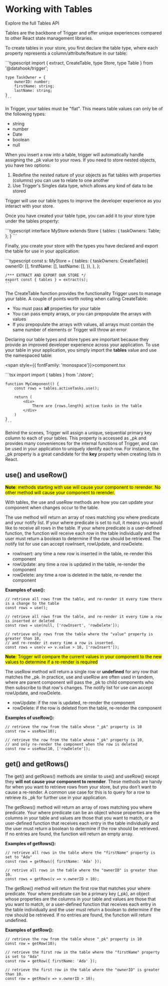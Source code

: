 
# Working with Tables

<Link to="/api#tables">Explore the full Tables API</Link>

Tables are the backbone of Trigger and offer unique experiences compared to other React state management libraries.

To create tables in your store, you first declare the table type, where each property represents a column/attribute/feature in our table:

<div className={codeWrapper}>
    ```typescript
    import { extract, CreateTable, type Store, type Table } from '@datahook/trigger';

    type TaskOwner = {
        ownerID: number;
        firstName: string;
        lastName: string;
    }
    ```
</div>


In Trigger, your tables must be "flat". This means table values can only be of the following types:

* string
* number
* Date
* boolean
* null

When you insert a row into a table, trigger will automatically handle assigning the <span class="inline-code">\_pk</span>  value to your rows. If you need to store nested objects, you have two options:

1. Redefine the nested nature of your objects as flat tables with properties (columns) you can use to relate to one another
2. Use Trigger's <span class="inline-code">Singles</span> data type, which allows any kind of data to be stored

Trigger will use our table types to improve the developer experience as you interact with your store.

Once you have created your table type, you can add it to your store type under the <span class="inline-code">tables</span> property:

<div className={codeWrapper}>
    ```typescript
    interface MyStore extends Store {
        tables: {
            taskOwners: Table<TaskOwner>;
        };
    }
    ```
</div>

Finally, you create your store with the types you have declared and export the table for use in your application:

<div className={codeWrapper}>
    ```typescript
    const s: MyStore = {
        tables: {
            taskOwners: CreateTable<TaskOwner>({ ownerID: [], firstName: [], lastName: [], }),
        },
    };

    /*** EXTRACT AND EXPORT OUR STORE */
    export const { tables } = extract(s);
    ```
</div>

The <span class="inline-code">CreateTable</span> function provides the functionality Trigger uses to manage your table. A couple of points worth noting when calling <span class="inline-code">CreateTable</span>:

* You must pass **all** properties for your table
* You can pass empty arrays, or you can prepopulate the arrays with values
* If you prepopulate the arrays with values, all arrays must contain the same number of elements or Trigger will throw an error

Declaring our table types and store types are important because they provide an improved developer experience across your application. To use your table in your application, 
you simply import the **tables** value and use the namespaced table:

<span style={{ fontFamily: 'monospace'}}>component.tsx</span>

<div className={codeWrapper}>
    ```tsx
    import import { tables } from './store';

    function MyComponent() {
        const rows = tables.activeTasks.use();

        return (
            <div>
                There are {rows.length} active tasks in the table
            </div>
        )
    }
    ```
</div>

Behind the scenes, Trigger will assign a unique, sequential primary key column to each of your tables. This property is accessed as <span class="inline-code">\_pk</span> and provides many conveniences for the internal functions of Trigger, and can
be used in your application to uniquely identify each row. For instance, the <span class="inline-code">\_pk</span> property is a great candidate for the **key** property when creating lists in React.

## <span class="inline-code">use()</span> and <span class="inline-code">useRow()</span>

<mark>**Note**: methods starting with <span class="inline-code">use</span> will cause your component to rerender. No other method will cause your component to rerender.</mark>

With tables, the <span class="inline-code">use</span> and <span class="inline-code">useRow</span> methods are how you can update your component when changes occur to the table.

The <span class="inline-code">use</span> method will return an array of rows matching you <span class="inline-code">where</span> predicate and your <span class="inline-code">notify</span> list. If your <span class="inline-code">where</span> predicate is set to <span class="inline-code">null</span>, it means you would like to receive all rows in the table. If your <span class="inline-code">where</span> predicate is
a user-defined function, the function will receive each row in the table individually and the user must return a boolean to determine if the row should be retrieved. The notify list for <span class="inline-code">use</span> can accept 
<span class="inline-code">rowInsert</span>, <span class="inline-code">rowUpdate</span>, and <span class="inline-code">rowDelete</span>.

* <span class="inline-code">rowInsert</span>: any time a new row is inserted in the table, re-render this component
* <span class="inline-code">rowUpdate</span>: any time a row is updated in the table, re-render the component
* <span class="inline-code">rowDelete</span>: any time a row is deleted in the table, re-render the component

**Examples of <span class="inline-code">use()</span>:**

```tsx
// retrieve all rows from the table, and re-render it every time there is a change to the table
const rows = use();
```

```tsx
// retrieve all rows from the table, and re-render it every time a row is inserted or deleted
const rows = use(null, ['rowInsert', 'rowDelete']);
```

```tsx
// retrieve only rows from the table where the "value" property is greater than 10,
// and re-render it every time a row is inserted.
const rows = use(v => v.value > 10, ['rowInsert']);
```

<mark>**Note**: Trigger will compare the current values in your component to the new values to determine if a re-render is required</mark>

The <span class="inline-code">useRow</span> method will return a single row or **undefined** for any row that matches the <span class="inline-code">\_pk</span>. In practice, <span class="inline-code">use</span> and <span class="inline-code">useRow</span> are often used in tandem, where are parent component will pass the <span class="inline-code">\_pk</span> to child components who
then subscribe to that row's changes. The notify list for <span class="inline-code">use</span> can accept <span class="inline-code">rowUpdate</span>, and <span class="inline-code">rowDelete</span>.

* <span class="inline-code">rowUpdate</span>: if the row is updated, re-render the component
* <span class="inline-code">rowDelete</span>: if the row is deleted from the table, re-render the component

**Examples of <span class="inline-code">useRow()</span>:**

```tsx
// retrieve the row from the table whose "_pk" property is 10
const row = useRow(10);
```

```tsx
// retrieve the row from the table whose "_pk" property is 10,
// and only re-render the component when the row is deleted
const row = useRow(10, ['rowDelete']);
```

## <span class="inline-code">get()</span> and <span class="inline-code">getRows()</span>

The <span class="inline-code">get()</span> and <span class="inline-code">getRows()</span> methods are similar to <span class="inline-code">use()</span> and <span class="inline-code">useRow()</span> except they **will not cause your component to rerender**. These methods are handy for when you want to retrieve rows from your store, but you don't
want to cause a re-render. A common use case for this is to query for a row to retrieve its <span class="inline-code">\_pk</span> for further use in your application.

The <span class="inline-code">getRows()</span> method will return an array of rows matching you <span class="inline-code">where</span> predicate. Your <span class="inline-code">where</span> predicate can be an object whose properties are the columns in your table and values are those that you want to match, or a
user-defined function that receives each entry in the table individually and the user must return a boolean to determine if the row should be retrieved. If no entries are found, the function will return an empty array.

**Examples of <span class="inline-code">getRows()</span>:**

```tsx
// retrieve all rows in the table where the "firstName" property is set to "Ada"
const rows = getRows({ firstName: 'Ada' });
```

```tsx
// retrive all rows in the table where the "ownerID" is greater than 10.
const rows = getRows(v => v.ownerID > 10);
```

The <span class="inline-code">getRow()</span> method will return the first row that matches your <span class="inline-code">where</span> predicate. Your <span class="inline-code">where</span> predicate can be a primary key (<span class="inline-code">\_pk</span>), an object whose properties are the columns in your table and values
are those that you want to match, or a user-defined function that receives each entry in the table individually and the user must return a boolean to determine if the row should be retrieved.
If no entries are found, the function will return undefined.

**Examples of <span class="inline-code">getRow()</span>:**

```tsx
// retrieve the row from the table whose "_pk" property is 10
const row = getRow(10);
```

```tsx
// retrieve the first row in the table where the "firstName" property is set to "Ada"
const row = getRow({ firstName: 'Ada' });
```

```tsx
// retrieve the first row in the table where the "ownerID" is greater than 10.
const row = getRow(v => v.ownerID > 10);
```